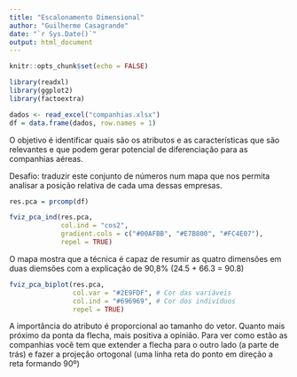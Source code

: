 ```yaml
---
title: "Escalonamento Dimensional"
author: "Guilherme Casagrande"
date: "`r Sys.Date()`"
output: html_document
---
```


```r
knitr::opts_chunk$set(echo = FALSE)

library(readxl)
library(ggplot2)
library(factoextra)

dados <- read_excel("companhias.xlsx")
df = data.frame(dados, row.names = 1)
```


O objetivo é identificar quais são os atributos e as características que são relevantes e que podem gerar potencial de diferenciação para as companhias aéreas.

Desafio: traduzir este conjunto de números num mapa que nos permita analisar a posição relativa de cada uma dessas empresas.

```r
res.pca = prcomp(df)

fviz_pca_ind(res.pca, 
             col.ind = "cos2", 
             gradient.cols = c("#00AFBB", "#E7B800", "#FC4E07"), 
             repel = TRUE)
```

O mapa mostra que a técnica é capaz de resumir as quatro dimensões em duas diemsões com a explicação de 90,8% (24.5 + 66.3 = 90.8)

```r
fviz_pca_biplot(res.pca, 
                col.var = "#2E9FDF", # Cor das variáveis
                col.ind = "#696969", # Cor dos indivíduos
                repel = TRUE)
```

A importância do atributo é proporcional ao tamanho do vetor. Quanto mais próximo da ponta da flecha, mais positiva a opinião. Para ver como estão as companhias você tem que extender a flecha para o outro lado (a parte de trás) e fazer a projeção ortogonal (uma linha reta do ponto em direção a reta formando 90º)